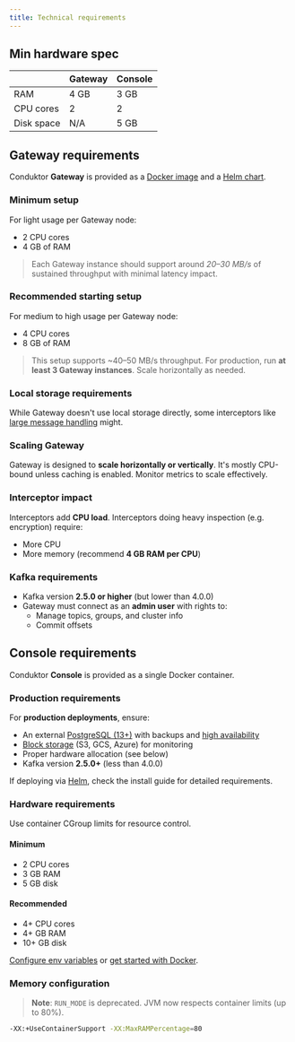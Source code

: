 ```yaml
---
title: Technical requirements
---
```


## Min hardware spec

|  | Gateway | Console |
| :------ | :--- |:--- |
| RAM | 4 GB  | 3 GB |
| CPU cores | 2 | 2 |
| Disk space | N/A | 5 GB |

## Gateway requirements

Conduktor **Gateway** is provided as a [Docker image](/guide/conduktor-in-production/deploy-artifacts/deploy-gateway) and a [Helm chart](/guide/conduktor-in-production/deploy-artifacts/deploy-gateway/kubernetes).

### Minimum setup

For light usage per Gateway node:

- 2 CPU cores
- 4 GB of RAM

> Each Gateway instance should support around *20–30 MB/s* of sustained throughput with minimal latency impact.

### Recommended starting setup

For medium to high usage per Gateway node:

- 4 CPU cores
- 8 GB of RAM

> This setup supports ~40–50 MB/s throughput.
> For production, run **at least 3 Gateway instances**. Scale horizontally as needed.

### Local storage requirements

While Gateway doesn't use local storage directly, some interceptors like [large message handling](/guide/use-cases/manage-large-messages) might.

### Scaling Gateway

Gateway is designed to **scale horizontally or vertically**. It's mostly CPU-bound unless caching is enabled. Monitor metrics to scale effectively.

### Interceptor impact

Interceptors add **CPU load**. Interceptors doing heavy inspection (e.g. encryption) require:

- More CPU
- More memory (recommend **4 GB RAM per CPU**)

### Kafka requirements

- Kafka version **2.5.0 or higher** (but lower than 4.0.0)
- Gateway must connect as an **admin user** with rights to:
  - Manage topics, groups, and cluster info
  - Commit offsets

## Console requirements

Conduktor **Console** is provided as a single Docker container.

### Production requirements

For **production deployments**, ensure:

- An external [PostgreSQL (13+)](/guide/conduktor-in-production/deploy-artifacts/deploy-console/#configure-postgres-database) with backups and [high availability](#database-connection-fail-over)
- [Block storage](/guide/conduktor-in-production/deploy-artifacts/deploy-console/#monitoring-properties) (S3, GCS, Azure) for monitoring
- Proper hardware allocation (see below)
- Kafka version **2.5.0+** (less than 4.0.0)

If deploying via [Helm](/guide/conduktor-in-production/deploy-artifacts/deploy-console/kubernetes), check the install guide for detailed requirements.

### Hardware requirements

Use container CGroup limits for resource control.

#### Minimum

- 2 CPU cores
- 3 GB RAM
- 5 GB disk

#### Recommended

- 4+ CPU cores
- 4+ GB RAM
- 10+ GB disk

[Configure env variables](/guide/conduktor-in-production/deploy-artifacts/deploy-console/env-variables) or [get started with Docker](/guide/get-started).

### Memory configuration

> **Note**: `RUN_MODE` is deprecated. JVM now respects container limits (up to 80%).

```bash
-XX:+UseContainerSupport -XX:MaxRAMPercentage=80
